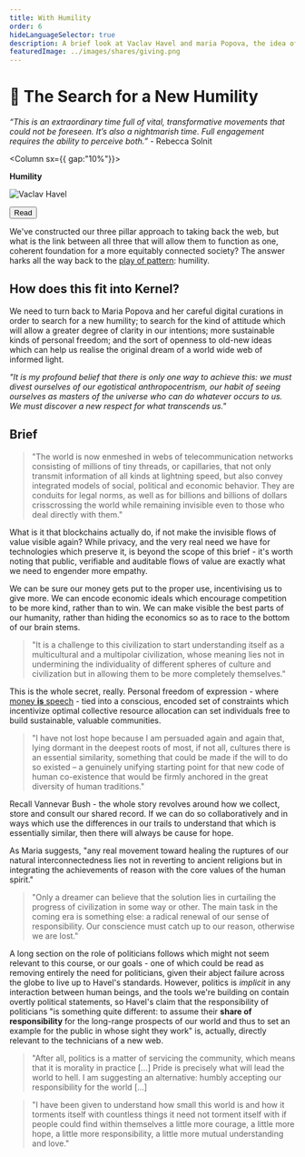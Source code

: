 ```yaml
---
title: With Humility
order: 6
hideLanguageSelector: true
description: A brief look at Vaclav Havel and maria Popova, the idea of politics as morality in practice, and how we all might inculcate a new humility in our increasingly global culture.
featuredImage: ../images/shares/giving.png
---
```


# 🔎 The Search for a New Humility

*“This is an extraordinary time full of vital, transformative movements that could not be foreseen. It’s also a nightmarish time. Full engagement requires the ability to perceive both.”* - Rebecca Solnit

<Column sx={{ gap:"10%"}}>

<Box>

**Humility**

![Vaclav Havel](/images/mod3-img/havel_artoftheimpossible.webp)

<Button to="https://www.brainpickings.org/2017/09/18/vaclav-havel-harvard-commencement/">Read</Button>

</Box>

</Column>

We've constructed our three pillar approach to taking back the web, but what is the link between 
all three that will allow them to function as one, coherent foundation for a more equitably 
connected society? The answer harks all the way back to the [play of pattern](/learn/module-0/play-of-pattern): 
humility.

## How does this fit into Kernel?

We need to turn back to Maria Popova and her careful digital curations in order to search for a 
new humility; to search for the kind of attitude which will allow a greater degree of clarity 
in our intentions; more sustainable kinds of personal freedom; and the sort of openness to 
old-new ideas which can help us realise the original dream of a world wide web of informed light.

*"It is my profound belief that there is only one way to achieve this: we must divest ourselves 
of our egotistical anthropocentrism, our habit of seeing ourselves as masters of the universe 
who can do whatever occurs to us. We must discover a new respect for what transcends us."*

## Brief

> "The world is now enmeshed in webs of telecommunication networks consisting of millions of 
tiny threads, or capillaries, that not only transmit information of all kinds at lightning speed, 
but also convey integrated models of social, political and economic behavior. They are conduits 
for legal norms, as well as for billions and billions of dollars crisscrossing the world while 
remaining invisible even to those who deal directly with them."

What is it that blockchains actually do, if not make the invisible flows of value visible again? 
While privacy, and the very real need we have for technologies which preserve it, is beyond the 
scope of this brief - it's worth noting that public, verifiable and auditable flows of value are 
exactly what we need to engender more empathy. 

We can be sure our money gets put to the proper use, incentivising us to give more. We can 
encode economic ideals which encourage competition to be more kind, rather than to win. We can 
make visible the best parts of our humanity, rather than hiding the economics so as to race to 
the bottom of our brain stems.

> "It is a challenge to this civilization to start understanding itself as a multi­cultural and a 
multi­polar civilization, whose meaning lies not in undermining the individuality of different 
spheres of culture and civilization but in allowing them to be more completely themselves."

This is the whole secret, really. Personal freedom of expression - 
where [money **is** speech](/learn/module-2/money-speech) - tied into a conscious, encoded set 
of constraints which incentivize optimal collective resource allocation can set individuals free 
to build sustainable, valuable communities.

> "I have not lost hope because I am persuaded again and again that, lying dormant in the deepest 
roots of most, if not all, cultures there is an essential similarity, something that could be 
made­ if the will to do so existed –­ a genuinely unifying starting point for that new code of 
human co­-existence that would be firmly anchored in the great diversity of human traditions."

Recall Vannevar Bush - the whole story revolves around how we collect, store and consult our 
shared record. If we can do so collaboratively and in ways which use the differences in our 
trails to understand that which is essentially similar, then there will always be cause for hope.

As Maria suggests, "any real movement toward healing the ruptures of our natural 
interconnectedness lies not in reverting to ancient religions but in integrating the 
achievements of reason with the core values of the human spirit."

> "Only a dreamer can believe that the solution lies in curtailing the progress of civilization 
in some way or other. The main task in the coming era is something else: a radical renewal of 
our sense of responsibility. Our conscience must catch up to our reason, otherwise we are lost."

A long section on the role of politicians follows which might not seem relevant to this course, 
or our goals - one of which could be read as removing entirely the need for politicians, given 
their abject failure across the globe to live up to Havel's standards. However, politics is 
*implicit* in any interaction between human beings, and the tools we're building on contain 
overtly political statements, so Havel's claim that the responsibility of politicians "is 
something quite different: to assume their **share of responsibility** for the long-­range 
prospects of our world and thus to set an example for the public in whose sight they work" is, 
actually, directly relevant to the technicians of a new web.

> "After all, politics is a matter of servicing the community, which means that it is morality 
in practice [...] Pride is precisely what will lead the world to hell. I am suggesting an 
alternative: humbly accepting our responsibility for the world [...]

> "I have been given to understand how small this world is and how it torments itself with 
countless things it need not torment itself with if people could find within themselves a little 
more courage, a little more hope, a little more responsibility, a little more mutual 
understanding and love."